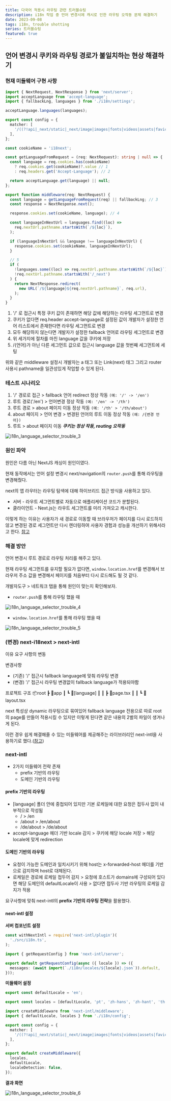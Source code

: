 ```yaml
---
title: 다국어 적용시 라우팅 관련 트러블슈팅
description: i18n 작업 중 언어 변경시에 캐시로 인한 라우팅 오작동 문제 해결하기
date: 2023-09-08
tags: i18n, trouble shotting
series: 트러블슈팅
featured: true
---
```


## 언어 변경시 쿠키와 라우팅 경로가 불일치하는 현상 해결하기

### 현재 미들웨어 구현 사항

```ts title="middleware.ts"
import { NextRequest, NextResponse } from 'next/server';
import acceptLanguage from 'accept-language';
import { fallbackLng, languages } from './i18n/settings';

acceptLanguage.languages(languages);

export const config = {
  matcher: [
    '/((?!api|_next/static|_next/image|images|fonts|videos|assets|favicon.ico|robots|sitemap|sw.js).*)',
  ],
};

const cookieName = 'i18next';

const getLanguageFromRequest = (req: NextRequest): string | null => {
  const language = req.cookies.has(cookieName)
    ? req.cookies.get(cookieName)?.value // 1
    : req.headers.get('Accept-Language'); // 2

  return acceptLanguage.get(language) || null;
};

export function middleware(req: NextRequest) {
  const language = getLanguageFromRequest(req) || fallbackLng; // 3
  const response = NextResponse.next();

  response.cookies.set(cookieName, language); // 4

  const languageInNextUrl = languages.find((loc) =>
    req.nextUrl.pathname.startsWith(`/${loc}`),
  );

  if (languageInNextUrl && language !== languageInNextUrl) {
    response.cookies.set(cookieName, languageInNextUrl);
  }

  // 5
  if (
    !languages.some((loc) => req.nextUrl.pathname.startsWith(`/${loc}`)) &&
    !req.nextUrl.pathname.startsWith('/_next')
  ) {
    return NextResponse.redirect(
      new URL(`/${language}${req.nextUrl.pathname}`, req.url),
    );
  }
}
```

1. '/' 로 접근시 특정 쿠키 값이 존재하면 해당 값에 해당하는 라우팅 세그먼트로 변경
2. 쿠키가 없다면 req.header accept-language로 설정된 값이 개발자가 설정한 언어 리스트에서 존재한다면 라우팅 세그먼트로 변경
3. 모두 해당하지 않는다면 개발자가 설정한 fallback 언어로 라우팅 세그먼트로 변경
4. 위 세가지에 절차를 마친 language 값을 쿠키에 저장
5. /{언어}가 아닌 다른 세그먼트 값으로 접근시 language 값을 첫번째 세그먼트에 세팅

위와 같은 middleware 설정시 개발자는 a 태그 또는 Link(next) 태그 그리고 router 사용시 pathname을 일관성있게 작업할 수 있게 된다.

### 테스트 시나리오

1. '/' 경로로 접근 > fallback 언어 redirect 정상 작동 `(예: '/' -> '/en')`
2. 루트 경로('/en') > 언어변경 정상 작동 `(예: '/en' -> '/th')`
3. 루트 경로 > about 페이지 이동 정상 작동 `(예: '/th' > '/th/about')`
4. about 페이지 > 언어 변경 > 변경된 언어의 루트 이동 정상 작동 `(예: /{변경 언어})`
5. 루트 > about 페이지 이동 _**쿠키는 정상 작동, routing 오작동**_

![i18n_language_selector_trouble_3](./images/i18n_language_selector_trouble_3.gif)

### 원인 파악

원인은 다름 아닌 NextJS 캐싱이 원인이였다.

현재 동작에서는 언어 설정 변경시 next/navigation의 `router.push`를 통해 라우팅을 변경해줬다.

next의 앱 라우터는 라우팅 탐색에 대해 하이브리드 접근 방식을 사용하고 있다.

- 서버 - 라우트 세그먼트별로 자동으로 애플리케이션 코드가 분할된다.
- 클라이언트 - Next.js는 라우트 세그먼트를 미리 가져오고 캐시한다.

이렇게 하는 이유는 사용자가 새 경로로 이동할 때 브라우저가 페이지를 다시 로드하지 않고 변경된 경로 세그먼트만 다시 렌더링하여 사용자 경험과 성능을 개선하기 위해서라고 한다.
[참고](https://nextjs.org/docs/app/building-your-application/routing/linking-and-navigating#how-routing-and-navigation-works)

### 해결 방안

언어 변경시 루트 경로로 라우팅 처리를 해주고 있다.

현재 라우팅 세그먼트를 유지할 필요가 없다면, `window.location.href`를 변경해서 브라우저 주소 값을 변경해서 페이지를 처음부터 다시 로드해도 될 것 같다.

개발자도구 > 네트워크 탭을 통해 원인이 맞는지 확인해보자.

- `router.push`를 통해 라우팅 했을 때

![i18n_language_selector_trouble_4](./images/i18n_language_selector_trouble_4.gif)

- `window.location.href`를 통해 라우팅 했을 때

![i18n_language_selector_trouble_5](./images/i18n_language_selector_trouble_5.gif)

### (변경) next-i18next > next-intl

이유
요구 사항의 변동

변경사항
- (기존) '/' 접근시 fallback language에 맞춰 라우팅 변경
- (변경) '/' 접근시 라우팅 변경없이 fallback language가 적용되야함

프로젝트 구조
📦root
 ┣ 📂app
 ┃ ┗ 📂[language]
 ┃ ┃ ┣ 📜page.tsx
 ┃ ┃ ┗ 📜layout.tsx

next 특성상 dynamic 라우팅으로 묶여있어 fallback language 전용으로 따로 root의 page를 만들어 적용시킬 수 있지만 이렇게 된다면 같은 내용의 2벌의 파일이 생겨나게 된다.

이런 경우 쉽게 해결해줄 수 있는 미들웨어를 제공해주는 라이브러리인 next-intl을 사용하기로 했다.([참고](https://next-intl-docs.vercel.app/docs/routing/middleware))


###  next-intl
- 2가지 미들웨어 전략 존재
	- prefix 기반의 라우팅
	- 도메인 기반의 라우팅

#### prefix 기반의 라우팅
- [language] 폴더 안에 중첩되어 있지만 기본 로케일에 대한 요청은 접두사 없이 내부적으로 작성됨
	- / > /en
	- /about > /en/about
	- /de/about > /de/about
-  accept-language 헤더 기반 locale 감지 > 쿠키에 해당 locale 저장 > 해당 locale에 맞게 redirection

#### 도메인 기반의 라우팅
- 요청이 가능한 도메인과 일치시키기 위해 host는 x-forwarded-host 헤더를 기반으로 감지하며 host로 대체된다.
- 로케일은 경로에 로케일 접두어 감지 > 요청에 호스트가 domains에 구성되어 있다면 해당 도메인의 defaultLocale이 사용 > 없다면 접두사 기반 라우팅의 로케일 감지가 적용


요구사항에 맞춰 next-intl의 **prefix 기반의 라우팅 전략**을 활용했다.

#### next-intl 설정

**서버 컴포넌트 설정**

``` js title="next.config.js"
const withNextIntl = require('next-intl/plugin')(
  './src/i18n.ts',
);
```

```ts title="i18n.ts"
import { getRequestConfig } from 'next-intl/server';

export default getRequestConfig(async ({ locale }) => ({
  messages: (await import(`./i18n/locales/${locale}.json`)).default,
}));
```

**미들웨어 설정**

```ts title="i18n/config.ts"
export const defaultLocale = 'en';

export const locales = [defaultLocale, 'pt', 'zh-hans', 'zh-hant', 'th'];
```

```ts title="middleware.ts"
import createMiddleware from 'next-intl/middleware';
import { defaultLocale, locales } from './i18n/config';

export const config = {
  matcher: [
    '/((?!api|_next/static|_next/image|images|fonts|videos|assets|favicon.ico|robots|sitemap|sw.js).*)',
  ],
};

export default createMiddleware({
  locales,
  defaultLocale,
  localeDetection: false,
});

```

**결과 화면**

![i18n_language_selector_trouble_6](./images/i18n_language_selector_trouble_6.webp)